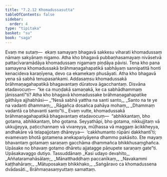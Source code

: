 ```yaml
---
title: "7.2.12 Khomadussasutta"
tableOfContents: false
sidebar:
  order: 4
type: "tipitaka"
basket: "su"
book: "saga"
---
```



<DynamicBreadcrumb />

<Division number="208" book="saga">

<Paragraph number="1293" book="saga">
Evaṃ me sutaṃ—  ekaṃ samayaṃ bhagavā sakkesu viharati khomadussaṃ nāmaṃ sakyānaṃ nigamo. Atha kho bhagavā pubbaṇhasamayaṃ nivāsetvā pattacīvaramādāya khomadussaṃ nigamaṃ piṇḍāya pāvisi. Tena kho pana samayena khomadussakā brāhmaṇagahapatikā sabhāyaṃ sannipatitā honti kenacideva karaṇīyena, devo ca ekamekaṃ phusāyati. Atha kho bhagavā yena sā sabhā tenupasaṅkami. Addasaṃsu khomadussakā brāhmaṇagahapatikā bhagavantaṃ dūratova āgacchantaṃ. Disvāna etadavocuṃ—  “ke ca muṇḍakā samaṇakā, ke ca sabhādhammaṃ jānissantī”ti? Atha kho bhagavā khomadussake brāhmaṇagahapatike gāthāya ajjhabhāsi—
</Paragraph>

<Paragraph number="1294" type="verses" book="saga">
_“Nesā sabhā yattha na santi santo,_  
_Santo na te ye na vadanti dhammaṃ;_  
_Rāgañca dosañca pahāya mohaṃ,_  
_Dhammaṃ vadantā ca bhavanti santo”ti._  

</Paragraph>

<Paragraph number="1295" book="saga">
Evaṃ vutte, khomadussakā brāhmaṇagahapatikā bhagavantaṃ etadavocuṃ—  “abhikkantaṃ, bho gotama, abhikkantaṃ, bho gotama. Seyyathāpi, bho gotama, nikkujjitaṃ vā ukkujjeyya, paṭicchannaṃ vā vivareyya, mūḷhassa vā maggaṃ ācikkheyya, andhakāre vā telapajjotaṃ dhāreyya—  ‘cakkhumanto rūpāni dakkhantī’ti; evamevaṃ bhotā gotamena anekapariyāyena dhammo pakāsito. Ete mayaṃ bhavantaṃ gotamaṃ saraṇaṃ gacchāma dhammañca bhikkhusaṃghañca. Upāsake no bhavaṃ gotamo dhāretu ajjatagge pāṇupete saraṇaṃ gate”ti.

</Paragraph>
</Division>

<Paragraph number="1296" type="center" book="saga">
Upāsakavaggo dutiyo.



</Paragraph>

<Paragraph number="1297" type="center" book="saga">
Tassuddānaṃ


</Paragraph>

<Paragraph number="1298" type="verses" book="saga">
_Kasi udayo devahito,_  
_Aññataramahāsālaṃ;_  
_Mānatthaddhaṃ paccanīkaṃ,_  
_Navakammi kaṭṭhahāraṃ;_  
_Mātuposakaṃ bhikkhako,_  
_Saṅgāravo ca khomadussena dvādasāti._  


</Paragraph>

<Paragraph number="1299" type="center" book="saga">
Brāhmaṇasaṃyuttaṃ samattaṃ.
</Paragraph>